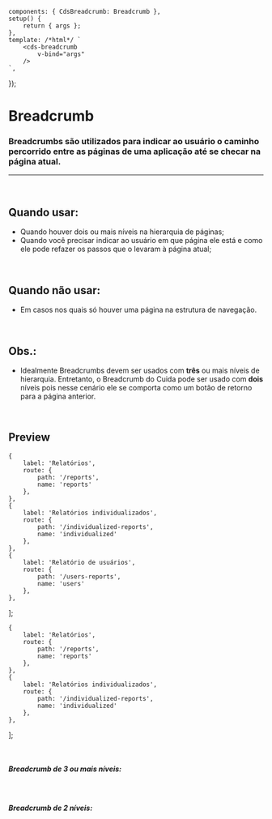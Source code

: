 
<Meta of={BreadcrumbStories} />

	components: { CdsBreadcrumb: Breadcrumb },
	setup() {
		return { args };
	},
	template: /*html*/ `
		<cds-breadcrumb
			v-bind="args"
		/>
	`,
});

# Breadcrumb

### Breadcrumbs são utilizados para indicar ao usuário o caminho percorrido entre as páginas de uma aplicação até se checar na página atual.

***

<br />

## Quando usar:

* Quando houver dois ou mais níveis na hierarquia de páginas;
* Quando você precisar indicar ao usuário em que página ele está e como ele pode refazer os passos que o levaram à página atual;

<br />

## Quando não usar:

* Em casos nos quais só houver uma página na estrutura de navegação.

<br />

## Obs.:

* Idealmente Breadcrumbs devem ser usados com <b>três</b> ou mais níveis de hierarquia. Entretanto, o Breadcrumb do
  Cuida pode ser usado com <b>dois</b> níveis pois nesse cenário ele se comporta como um botão de retorno para a página anterior.

<br />

## Preview

	{
		label: 'Relatórios',
		route: {
			path: '/reports',
			name: 'reports'
		},
	},
	{
		label: 'Relatórios individualizados',
		route: {
			path: '/individualized-reports',
			name: 'individualized'
		},
	},
	{
		label: 'Relatório de usuários',
		route: {
			path: '/users-reports',
			name: 'users'
		},
	},
];

	{
		label: 'Relatórios',
		route: {
			path: '/reports',
			name: 'reports'
		},
	},
	{
		label: 'Relatórios individualizados',
		route: {
			path: '/individualized-reports',
			name: 'individualized'
		},
	},
];

<br />

##### Breadcrumb de 3 ou mais níveis:

<Canvas>
  <Story of={BreadcrumbStories.Breadcrumb} />
</Canvas>

<Controls />

<br />

##### Breadcrumb de 2 níveis:

<Canvas>
  <Story of={BreadcrumbStories.TwoLevelBreadcrumb} />
</Canvas>
